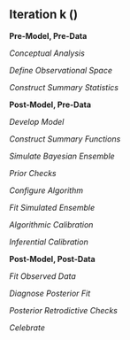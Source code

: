 ## Iteration k () {#iterk}

**Pre-Model, Pre-Data**

_Conceptual Analysis_

_Define Observational Space_

_Construct Summary Statistics_

**Post-Model, Pre-Data**

_Develop Model_

_Construct Summary Functions_

_Simulate Bayesian Ensemble_

_Prior Checks_

_Configure Algorithm_

_Fit Simulated Ensemble_

_Algorithmic Calibration_

_Inferential Calibration_

**Post-Model, Post-Data**

_Fit Observed Data_

_Diagnose Posterior Fit_

_Posterior Retrodictive Checks_

_Celebrate_

